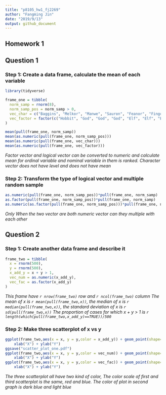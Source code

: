 ```yaml
---
title: "p8105_hw1_fj2269"
author: "Fangming Jin"
date: "2019/9/13"
output: github_document
---
```


Homework 1
------------------------------------------------------------

## Question 1

### Step 1: Create a data frame, calculate the mean of each variable

```r
library(tidyverse)

frame_one = tibble(
  norm_samp = rnorm(8),
  norm_samp_pos = norm_samp > 0,
  vec_char = c("Baggins", "Melkor", "Manwe", "Sauron", "Feanor", "Fingolfin", "Finarfin", "Luthien"),
  vec_factor = factor(c("Hobbit", "God", "God", "God", "Elf", "Elf", "Elf", "Elf"),order=TRUE,levels = c("Hobbit","Elf","God"))
)

mean(pull(frame_one, norm_samp))
mean(as.numeric(pull(frame_one, norm_samp_pos)))
mean(as.numeric(pull(frame_one, vec_char)))
mean(as.numeric(pull(frame_one, vec_factor)))
```

*Factor vector and logical vector can be converted to numeric and calculate mean for ordinal variable and nominal variable in them is ranked. Character vector does not have level and does not have mean*

### Step 2: Transform the type of logical vector and multiple random sample

```r
as.numeric(pull(frame_one, norm_samp_pos))*pull(frame_one, norm_samp)
as.factor(pull(frame_one, norm_samp_pos))*pull(frame_one, norm_samp)
as.numeric(as.factor(pull(frame_one, norm_samp_pos)))*pull(frame_one, norm_samp)
```

*Only When the two vector are both numeric vector can they multiple with each other*

## Question 2

### Step 1: Create another data frame and describe it 

```r
frame_two = tibble(
  x = rnorm(500),
  y = rnorm(500),
  x_add_y = x + y > 1,
  vec_num = as.numeric(x_add_y),
  vec_fac = as.factor(x_add_y)
)
```

*This frame have `r nrow(frame_two)` row and `r ncol(frame_two)` column*
*The mean of x is `r mean(pull(frame_two,x))`, the median of x is `r median(pull(frame_two,x))`, the standard deviation of x is `r sd(pull(frame_two,x))`*
*The proportion of cases for which x + y > 1 is `r length(which(pull(frame_two,x_add_y)==TRUE))/500`*

### Step 2: Make three scatterplot of x vs y

```r
ggplot(frame_two,aes(x = x, y = y,color = x_add_y)) + geom_point(shape=19) +
    xlab("X") + ylab("Y")
ggsave("scatter_plot_one.pdf")
ggplot(frame_two,aes(x = x, y = y,color = vec_num)) + geom_point(shape=19) +
    xlab("X") + ylab("Y")
ggplot(frame_two,aes(x = x, y = y,color = vec_fac)) + geom_point(shape=19) +
    xlab("X") + ylab("Y")
```

*The three scatterplot all have two kind of color, The color scale of first and third scatterplot is the same, red and blue. The color of plot in second graph is dark blue and light blue* 
